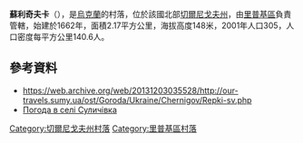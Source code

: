 {{coord|51|43|44|N|31|3|38|E|scale:100000|display=title}}

'''蘇利奇夫卡'''（{{lang-uk|Суличівка}}），是[[烏克蘭|烏克蘭]]的村落，位於該國北部[[切爾尼戈夫州|切爾尼戈夫州]]，由[[里普基區|里普基區]]負責管轄，始建於1662年，面積2.17平方公里，海拔高度148米，2001年人口305，人口密度每平方公里140.6人。

==參考資料==
*https://web.archive.org/web/20131203035528/http://our-travels.sumy.ua/ost/Goroda/Ukraine/Chernigov/Repki-sv.php
* [http://weather.in.ua/ua/chernigovskaja/25519 Погода в селі Суличівка] {{Wayback|url=http://weather.in.ua/ua/chernigovskaja/25519 |date=20111220134748 }}

[[Category:切爾尼戈夫州村落|Category:切爾尼戈夫州村落]]
[[Category:里普基區村落|Category:里普基區村落]]


{{Chernihiv-geo-stub}}